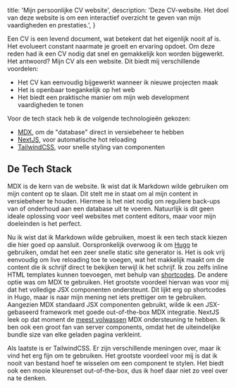   title: 'Mijn persoonlijke CV website',
  description:
    'Deze CV-website. Het doel van deze website is om een interactief overzicht te geven van mijn vaardigheden en prestaties.',
}

Een CV is een levend document, wat betekent dat het eigenlijk nooit af is.
Het evolueert constant naarmate je groeit en ervaring opdoet.
Om deze reden had ik een CV nodig dat snel en gemakkelijk kon worden bijgewerkt.
Het antwoord? Mijn CV als een website. Dit biedt mij verschillende voordelen:

- Het CV kan eenvoudig bijgewerkt wanneer ik nieuwe projecten maak
- Het is openbaar toegankelijk op het web
- Het biedt een praktische manier om mijn web development vaardigheden te tonen

Voor de tech stack heb ik de volgende technologieën gekozen:

- [MDX](https://mdxjs.com/), om de "database" direct in versiebeheer te hebben
- [NextJS](https://nextjs.org/), voor automatische hot reloading
- [TailwindCSS](https://tailwindcss.com/), voor snelle styling van componenten

## De Tech Stack

MDX is de kern van de website. Ik wist dat ik Markdown wilde gebruiken om mijn content op te slaan.
Dit stelt me in staat om al mijn content in versiebeheer te houden.
Hiermee is het niet nodig om reguliere back-ups van of onderhoud aan een database uit te voeren.
Natuurlijk is dit geen ideale oplossing voor veel websites met content editors, maar voor mijn doeleinden is het perfect.

Nu ik wist dat ik Markdown wilde gebruiken, moest ik een tech stack kiezen die hier goed op aansluit.
Oorspronkelijk overwoog ik om [Hugo](https://gohugo.io/) te gebruiken, omdat het een zeer snelle static site generator is.
Het is ook vrij eenvoudig om live reloading toe te voegen, wat het makkelijk maakt om de content die ik schrijf direct te bekijken terwijl ik het schrijf.
Ik zou zelfs inline HTML templates kunnen toevoegen, met behulp van [shortcodes](https://gohugo.io/content-management/shortcodes/).
De andere optie was om MDX te gebruiken.
Het grootste voordeel hiervan was voor mij dat het volledige JSX componenten ondersteunt.
Dit lijkt erg op shortcodes in Hugo, maar is naar mijn mening net iets prettiger om te gebruiken.
Aangezien MDX standaard JSX componenten gebruikt, wilde ik een JSX-gebaseerd framework met goede out-of-the-box MDX integratie.
NextJS leek op dat moment de [meest volwassen](https://nextjs.org/docs/app/building-your-application/configuring/mdx) MDX ondersteuning te hebben.
Ik ben ook een groot fan van server components, omdat het de uiteindelijke bundle size van elke geladen pagina verkleint.

Als laatste is er TailwindCSS. Er zijn verschillende meningen over, maar ik vind het erg fijn om te gebruiken.
Het grootste voordeel voor mij is dat ik nooit van bestand hoef te wisselen om een component te stylen.
Het biedt ook een mooie kleurenset out-of-the-box, dus ik hoef daar niet zo veel over na te denken.
